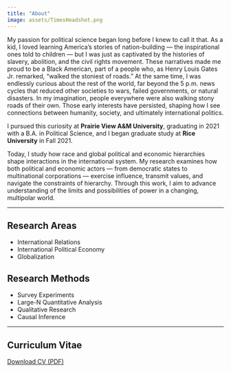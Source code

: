 ```yaml
---
title: "About"
image: assets/TimesHeadshot.png
---
```


My passion for political science began long before I knew to call it that. As a kid, I loved learning America’s stories of nation-building — the inspirational ones told to children — but I was just as captivated by the histories of slavery, abolition, and the civil rights movement. These narratives made me proud to be a Black American, part of a people who, as Henry Louis Gates Jr. remarked, “walked the stoniest of roads.” At the same time, I was endlessly curious about the rest of the world, far beyond the 5 p.m. news cycles that reduced other societies to wars, failed governments, or natural disasters. In my imagination, people everywhere were also walking stony roads of their own. Those early interests have persisted, shaping how I see connections between humanity, society, and ultimately international politics.

I pursued this curiosity at **Prairie View A&M University**, graduating in 2021 with a B.A. in Political Science, and I began graduate study at **Rice University** in Fall 2021.

Today, I study how race and global political and economic hierarchies shape interactions in the international system. My research examines how both political and economic actors — from democratic states to multinational corporations — exercise influence, transmit values, and navigate the constraints of hierarchy. Through this work, I aim to advance understanding of the limits and possibilities of power in a changing, multipolar world.

------------------------------------------------------------------------

## Research Areas

-   International Relations\
-   International Political Economy\
-   Globalization

## Research Methods

-   Survey Experiments\
-   Large-N Quantitative Analysis\
-   Qualitative Research\
-   Causal Inference

------------------------------------------------------------------------

## Curriculum Vitae

[Download CV (PDF)](assets/cv/Amorae_Times_CV.pdf){.btn .btn-primary .btn-sm}
